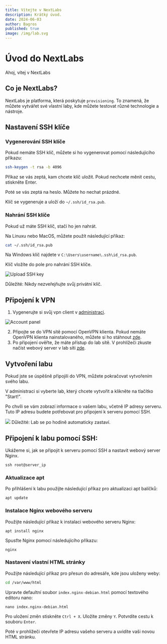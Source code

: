```yaml
---
title: Vítejte v NextLabs
description: Krátký úvod.
date: 2024-06-03
author: Bagros
published: true
image: /img/lab.svg
---
```


# Úvod do NextLabs

Ahoj, vítej v NextLabs

## Co je NextLabs?

NextLabs je platforma, která poskytuje `provisioning`. To znamená, že můžete vytvářet své vlastní laby, kde můžete testovat různé technologie a nástroje.

## Nastavení SSH klíče

### Vygenerování SSH klíče

Pokud nemáte SSH klíč, můžete si ho vygenerovat pomocí následujícího příkazu:

```bash
ssh-keygen -t rsa -b 4096
```

Příkaz se vás zeptá, kam chcete klíč uložit. Pokud nechcete měnit cestu, stiskněte Enter.

Poté se vás zeptá na heslo. Můžete ho nechat prázdné.

Klíč se vygeneruje a uloží do `~/.ssh/id_rsa.pub`.

### Nahrání SSH klíče

Pokud už máte SSH klíč, stačí ho jen nahrát.

Na Linuxu nebo MacOS, můžete použít následující příkaz:

```bash
cat ~/.ssh/id_rsa.pub
```

Na Windows klíč najdete v `C:\Users\username\.ssh\id_rsa.pub`.

Klíč vložíte do pole pro nahrání SSH klíče.

![Upload SSH key](/img/upload-ssh-key.webp)

<span class="text-red-700 font-bold">
  Důležité: Nikdy nezveřejňujte svůj privátní klíč.
</span>

## Připojení k VPN

1. Vygenerujte si svůj vpn client v [administraci](/account).

![Account panel](/img/account-panel.webp)

2. Připojte se do VPN sítě pomocí OpenVPN klienta. Pokud nemáte OpenVPN klienta nainstalovaného, můžete si ho stáhnout <a href="https://openvpn.net/client/" target="_blank">zde</a>.
3. Po připojení ověřte, že máte přístup do lab sítě. V prohlížeči zkuste načíst webový server v lab síti <a href="http://10.0.0.10/" target="_blank">zde</a>.

## Vytvoření labu

Pokud jste se úspěšně připojili do VPN, můžete pokračovat vytvořením svého labu.

V administraci si vyberte lab, který chcete vytvořit a klikněte na tlačítko "Start!".

Po chvíli se vám zobrazí informace o vašem labu, včetně IP adresy serveru. Tuto IP adresu budete potřebovat pro připojení k serveru pomocí SSH.

<img src="/img/lab.webp" />

<span class="text-red-700 font-bold">
  Důležité: Lab se po hodině automaticky zastaví.
</span>

## Připojení k labu pomocí SSH:

Ukážeme si, jak se připojit k serveru pomocí SSH a nastavit webový server Nginx.

```
ssh root@server_ip
```

### Aktualizace apt

Po přihlášení k labu použijte následující příkaz pro aktualizaci apt balíčků:

```
apt update
```

### Instalace Nginx webového serveru

Použijte následující příkaz k instalaci webového serveru Nginx:

```
apt install nginx
```

Spusťte Nginx pomocí následujícího příkazu:

```
nginx
```

### Nastavení vlastní HTML stránky

Použijte následující příkaz pro přesun do adresáře, kde jsou uloženy weby:

```bash
cd /var/www/html
```

Upravte defaultní soubor `index.nginx-debian.html` pomocí textového editoru nano:

```
nano index.nginx-debian.html
```

Pro uložení změn stiskněte `Ctrl + X`. Uložíte změny `Y`. Potvrdíte cestu k souboru `Enter`.

Poté v prohlížeči otevřete IP adresu vašeho serveru a uvidíte vaši novou HTML stránku.
